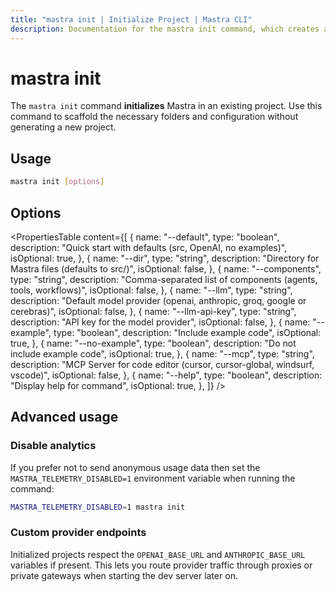 ```yaml
---
title: "mastra init | Initialize Project | Mastra CLI"
description: Documentation for the mastra init command, which creates a new Mastra project with interactive setup options.
---
```


# mastra init

The `mastra init` command **initializes** Mastra in an existing project. Use this command to scaffold the necessary folders and configuration without generating a new project.

## Usage

```bash
mastra init [options]
```

## Options

<PropertiesTable
  content={[
    {
      name: "--default",
      type: "boolean",
      description: "Quick start with defaults (src, OpenAI, no examples)",
      isOptional: true,
    },
    {
      name: "--dir",
      type: "string",
      description: "Directory for Mastra files (defaults to src/)",
      isOptional: false,
    },
    {
      name: "--components",
      type: "string",
      description: "Comma-separated list of components (agents, tools, workflows)",
      isOptional: false,
    },
    {
      name: "--llm",
      type: "string",
      description: "Default model provider (openai, anthropic, groq, google or cerebras)",
      isOptional: false,
    },
    {
      name: "--llm-api-key",
      type: "string",
      description: "API key for the model provider",
      isOptional: false,
    },
    {
      name: "--example",
      type: "boolean",
      description: "Include example code",
      isOptional: true,
    },
    {
      name: "--no-example",
      type: "boolean",
      description: "Do not include example code",
      isOptional: true,
    },
    {
      name: "--mcp",
      type: "string",
      description: "MCP Server for code editor (cursor, cursor-global, windsurf, vscode)",
      isOptional: false,
    },
    {
      name: "--help",
      type: "boolean",
      description: "Display help for command",
      isOptional: true,
    },
  ]}
/>

## Advanced usage

### Disable analytics

If you prefer not to send anonymous usage data then set the
`MASTRA_TELEMETRY_DISABLED=1` environment variable when running the
command:

```bash copy
MASTRA_TELEMETRY_DISABLED=1 mastra init
```

### Custom provider endpoints

Initialized projects respect the `OPENAI_BASE_URL` and
`ANTHROPIC_BASE_URL` variables if present. This lets you route provider
traffic through proxies or private gateways when starting the dev server
later on.
